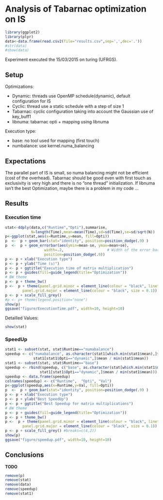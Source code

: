 Analysis of Tabarnac optimization on IS
=======================================


```r
library(ggplot2)
library(plyr)
data<-data.frame(read.csv2(file="results.csv",sep=',',dec='.'))
#str(data)
#show(data)
```
Experiment executed the 15/03/2015 on turing (UFRGS).

Setup
-----

Optimizations:

+ Dynamic: threads use OpenMP schedule(dynamic), default configuration for IS
+ Cyclic:  thread use a static schedule with a step of size 1
+ Tabarnac: cyclic configuration taking into account the Gaussian use of key_buff1
+ libnuma: tabarnac opti + mapping using libnuma


Execution type:

+ base: no tool used for mapping (first touch)
+ numbalance: use kernel.numa_balancing


Expectations
------------

The parallel part of IS is small, so numa balancing might not be efficient
(cost of the overhead).
Tabarnac should be good even with first touch as exclusivity is very high and
there is no "one thread" initialization.
If libnuma isn't the best Optimization, maybe there is a problem in my code
...

Results
-------

###   Execution time

```r
stat<-ddply(data,c("Runtime","Opti"),summarise,
            N=length(Time),mean=mean(Time),sd=sd(Time),se=sd/sqrt(N))
p<-ggplot(stat,aes(x=Runtime,y=mean, fill=Opti))
p  <-  p + geom_bar(stat="identity", position=position_dodge(.9) )
p  <-  p + geom_errorbar(aes(ymin=mean-se, ymax=mean+se),
                  width=.2,                    # Width of the error bars
                  position=position_dodge(.9))
p <- p + xlab("Execution type")
p <- p + ylab("Time (s)")
p <- p + ggtitle("Execution time of matrix multiplication")
p <- p + guides(fill=guide_legend(title="Optimization"))
# BW theme
p <- p + theme_bw()
p <-  p + theme(panel.grid.minor = element_line(colour = "black", linetype="dashed", size = 0.1),
        panel.grid.major = element_line(colour = "black", size = 0.1))
p <- p + scale_fill_grey()
#p <- p+ theme(legend.position="none")
show(p)
ggsave("figure/ExecutionTime.pdf", width=10, height=10)
```

Detailled Values:

```r
show(stat)
```

### SpeedUp

```r
stat1 <- subset(stat, stat$Runtime=="numabalance")
speedup <- c("numabalance", as.character(stat1[which.min(stat1$mean),]$Opti),
             stat1[stat1$Opti=="dynamic",]$mean / min(stat1$mean))
stat1 <- subset(stat, stat$Runtime=="base")
speedup <- rbind(speedup, c("base", as.character(stat[which.min(stat1$mean),]$Opti),
                stat1[stat1$Opti=="dynamic",]$mean / min(stat1$mean)))
speedup <- data.frame(speedup)
colnames(speedup) <- c("Runtime",  "Opti", "Val")
p<-ggplot(speedup,aes(x=Runtime,y=Val, fill=Opti))
p  <-  p + geom_bar(stat="identity", position=position_dodge(.9) )
p <- p + xlab("Execution type")
p <- p + ylab("Best SpeedUp")
p <- p + ggtitle("Best Speedup for matrix multiplications")
# BW theme
p <- p + guides(fill=guide_legend(title="Optimization"))
p <- p + theme_bw()
p <-  p + theme(panel.grid.minor = element_line(colour = "black", linetype="dashed", size = 0.1),
        panel.grid.major = element_line(colour = "black", size = 0.1))
p <- p + scale_fill_grey() #breaks=c(4,2))
show(p)
ggsave("figure/speedup.pdf", width=10, height=10)
```

Conclusions
-----------

**TODO**

```r
remove(p)
remove(stat)
remove(data)
remove(speedup)
remove(stat1)
```
